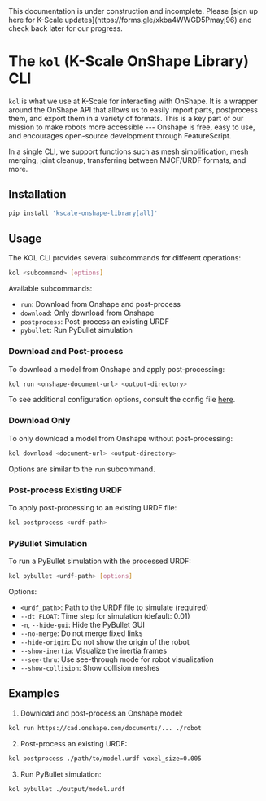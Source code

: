 
<Callout type="warning" emoji="⚠️">
This documentation is under construction and incomplete. Please [sign up here for K-Scale updates](https://forms.gle/xkba4WWGD5Pmayj96) and check back later for our progress.
</Callout>


# The `kol` (K-Scale OnShape Library) CLI

`kol` is what we use at K-Scale for interacting with OnShape. It is a wrapper around the OnShape API that allows us to easily import parts, postprocess them, and export them in a variety of formats. This is a key part of our mission to make robots more accessible --- Onshape is free, easy to use, and encourages open-source development through FeatureScript.

In a single CLI, we support functions such as mesh simplification, mesh merging, joint cleanup, transferring between MJCF/URDF formats, and more.

## Installation

```bash
pip install 'kscale-onshape-library[all]'
```

## Usage

The KOL CLI provides several subcommands for different operations:

```bash
kol <subcommand> [options]
```

Available subcommands:
- `run`: Download from Onshape and post-process
- `download`: Only download from Onshape
- `postprocess`: Post-process an existing URDF
- `pybullet`: Run PyBullet simulation

### Download and Post-process

To download a model from Onshape and apply post-processing:

```bash
kol run <onshape-document-url> <output-directory>
```

To see additional configuration options, consult the config file [here](https://github.com/kscalelabs/onshape/blob/master/kol/onshape/config.py).

### Download Only

To only download a model from Onshape without post-processing:

```bash
kol download <document-url> <output-directory>
```

Options are similar to the `run` subcommand.

### Post-process Existing URDF

To apply post-processing to an existing URDF file:

```bash
kol postprocess <urdf-path>
```

### PyBullet Simulation

To run a PyBullet simulation with the processed URDF:

```bash
kol pybullet <urdf-path> [options]
```

Options:
- `<urdf_path>`: Path to the URDF file to simulate (required)
- `--dt FLOAT`: Time step for simulation (default: 0.01)
- `-n`, `--hide-gui`: Hide the PyBullet GUI
- `--no-merge`: Do not merge fixed links
- `--hide-origin`: Do not show the origin of the robot
- `--show-inertia`: Visualize the inertia frames
- `--see-thru`: Use see-through mode for robot visualization
- `--show-collision`: Show collision meshes

## Examples

1. Download and post-process an Onshape model:

```bash
kol run https://cad.onshape.com/documents/... ./robot
```

2. Post-process an existing URDF:

```bash
kol postprocess ./path/to/model.urdf voxel_size=0.005
```

3. Run PyBullet simulation:

```bash
kol pybullet ./output/model.urdf
```

